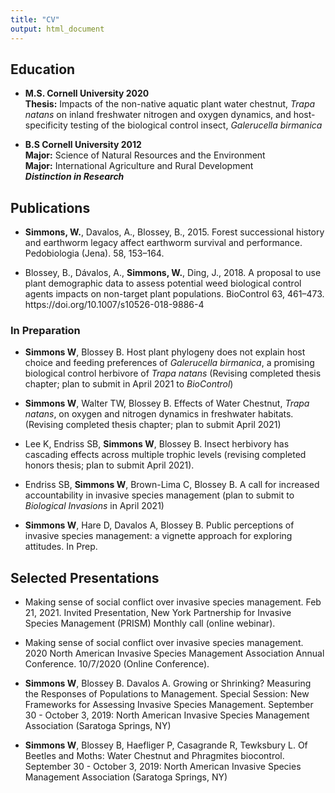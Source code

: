 ```yaml
---
title: "CV"
output: html_document
---
```


## Education
* **M.S. Cornell University 2020**  
    **Thesis:** Impacts of the non-native aquatic plant water chestnut, *Trapa natans* on inland freshwater nitrogen and oxygen dynamics, and host-specificity testing of the biological control insect, *Galerucella birmanica*
  
      
* **B.S Cornell University 2012**  
  **Major:** Science of Natural Resources and the Environment  
  **Major:** International Agriculture and Rural Development  
  ***Distinction in Research***


## Publications

* **Simmons, W.**, Davalos, A., Blossey, B., 2015. Forest successional history and earthworm legacy affect earthworm survival and performance. Pedobiologia (Jena). 58, 153–164.

* Blossey, B., Dávalos, A., **Simmons, W.**, Ding, J., 2018. A proposal to use plant demographic data to assess potential weed biological control agents impacts on non-target plant populations. BioControl 63, 461–473. https://doi.org/10.1007/s10526-018-9886-4

### In Preparation
* **Simmons W**, Blossey B. Host plant phylogeny does not explain host choice and feeding preferences of *Galerucella birmanica*, a promising biological control herbivore of *Trapa natans* (Revising completed thesis chapter; plan to submit in April 2021 to *BioControl*)

* **Simmons W**, Walter TW, Blossey B. Effects of Water Chestnut, *Trapa natans*, on oxygen and nitrogen dynamics in freshwater habitats. (Revising completed thesis chapter; plan to submit April 2021)

* Lee K, Endriss SB, **Simmons W**, Blossey B. Insect herbivory has cascading effects across multiple trophic levels (revising completed honors thesis; plan to submit April 2021).

* Endriss SB, **Simmons W**, Brown-Lima C, Blossey B. A call for increased accountability in invasive species management (plan to submit to *Biological Invasions* in April 2021)

* **Simmons W**, Hare D, Davalos A, Blossey B. Public perceptions of invasive species management: a vignette approach for exploring attitudes. In Prep. 

## Selected Presentations

* Making sense of social conflict over invasive species management. Feb 21, 2021. Invited Presentation, New York Partnership for Invasive Species Management (PRISM) Monthly call (online webinar). 

* Making sense of social conflict over invasive species management. 2020 North American Invasive Species Management Association Annual Conference. 10/7/2020 (Online Conference). 

* **Simmons W**, Blossey B. Davalos A. Growing or Shrinking? Measuring the Responses of Populations to Management. Special Session: New Frameworks for Assessing Invasive Species Management. September 30 - October 3, 2019: North American Invasive Species Management Association (Saratoga Springs, NY)

* **Simmons W**, Blossey B, Haefliger P, Casagrande R, Tewksbury L. Of Beetles and Moths: Water Chestnut and Phragmites biocontrol. September 30 - October 3, 2019: North American Invasive Species Management Association (Saratoga Springs, NY)




